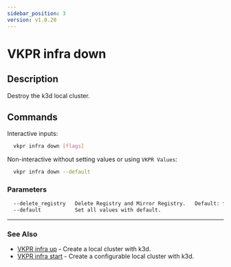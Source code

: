 ```yaml
---
sidebar_position: 3
version: v1.0.20
---
```


# VKPR infra down

## Description

Destroy the k3d local cluster.

## Commands

Interactive inputs:

```bash
  vkpr infra down [flags]
```

Non-interactive without setting values or using `VKPR Values`:

```bash
  vkpr infra down --default
```

### Parameters

```txt
  --delete_registry   Delete Registry and Mirror Registry.   Default: false
  --default           Set all values with default.
```

---

### See Also

- [VKPR infra up](/docs/commands/infra/vkpr_infra_up) - Create a local cluster with k3d.
- [VKPR infra start](/docs/commands/infra/vkpr_infra_start) - Create a configurable local cluster with k3d.
